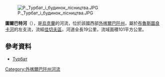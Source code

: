 [[Image:Р._Турбат_і_будинок_лісництва.JPG|right]]

'''圖爾巴特河'''（{{lang-uk|Турбат}}），是[[烏克蘭|烏克蘭]]的河流，位於該國西部[[外喀爾巴阡州|外喀爾巴阡州]]，屬於[[布魯斯圖良卡河|布魯斯圖良卡河]]的左支流，流經[[佳切夫區|佳切夫區]]，河道全長19公里，流域面積101平方公里。

==參考資料==
* [https://web.archive.org/web/20131005022808/http://do.gendocs.ru/docs/index-29520.html?page=29 Турбат]

{{DEFAULTSORT:Турбат}}
[[Category:外喀爾巴阡州河流|Category:外喀爾巴阡州河流]]


{{Ukraine-river-stub}}